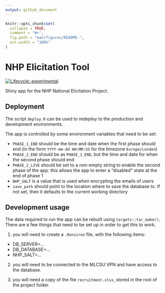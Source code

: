 ```yaml
---
output: github_document
---
```


<!-- README.md is generated from README.Rmd. Please edit that file -->

```r
knitr::opts_chunk$set(
  collapse = TRUE,
  comment = "#>",
  fig.path = "man/figures/README-",
  out.width = "100%"
)
```

# NHP Elicitation Tool

<!-- badges: start -->
[![Lifecycle: experimental](https://img.shields.io/badge/lifecycle-experimental-orange.svg)](https://lifecycle.r-lib.org/articles/stages.html#experimental)
<!-- badges: end -->

Shiny app for the NHP National Elicitation Project.

## Deployment

The script `deploy.R` can be used to redeploy to the production and development environments.

The app is controlled by some environment variables that need to be set:

- `PHASE_1_END` should be the time and date when the first phase should end (in the form `YYYY-mm-dd HH:MM:SS` for the timezone `Europe/London`)
- `PHASE_2_END` should be as `PHASE_1_END`, but the time and date for when the second phase should end
- `PHASE_2_LIVE` should be set to a non-empty string to enable the second phase of the app: this allows the app to enter a "disabled" state at the end of phase 1
- `NHP_SALT` is a value that is used when encrypting the emails of users
- `save_path` should point to the location where to save the database to. If not set, then it defaults to the current working directory

## Development usage

The data required to run the app can be rebuilt using `targets::tar_make()`. There are a few things that need to be set
up in order to get this to work.

1) you will need to create a `.Renviron` file, with the following items:

  - DB_SERVER=...
  - DB_DATABASE=...
  - NHP_SALT=...

2) you will need to be connected to the MLCSU VPN and have access to the database.

3) you will need a copy of the file `recruitment.xlsx`, stored in the root of the project folder.
